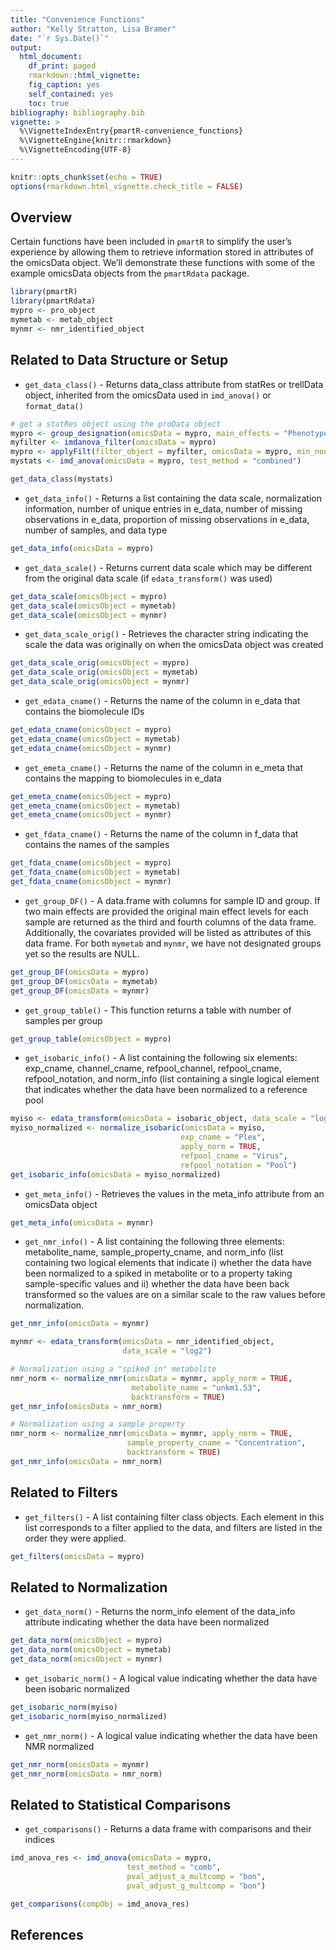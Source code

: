 ```yaml
---
title: "Convenience Functions"
author: "Kelly Stratton, Lisa Bramer"
date: "`r Sys.Date()`"
output: 
  html_document:
    df_print: paged
    rmarkdown::html_vignette:
    fig_caption: yes
    self_contained: yes
    toc: true
bibliography: bibliography.bib
vignette: >
  %\VignetteIndexEntry{pmartR-convenience_functions} 
  %\VignetteEngine{knitr::rmarkdown} 
  %\VignetteEncoding{UTF-8}
---
```



```r
knitr::opts_chunk$set(echo = TRUE)
options(rmarkdown.html_vignette.check_title = FALSE)
```

## Overview

Certain functions have been included in `pmartR` to simplify the user's experience by allowing them to retrieve information stored in attributes of the omicsData object. We'll demonstrate these functions with some of the example omicsData objects from the `pmartRdata` package.

```r
library(pmartR)
library(pmartRdata)
mypro <- pro_object
mymetab <- metab_object
mynmr <- nmr_identified_object
```


## Related to Data Structure or Setup

- `get_data_class()` - Returns data_class attribute from statRes or trellData object, inherited from the omicsData used in `imd_anova()` or `format_data()`

```r
# get a statRes object using the proData object
mypro <- group_designation(omicsData = mypro, main_effects = "Phenotype")
myfilter <- imdanova_filter(omicsData = mypro)
mypro <- applyFilt(filter_object = myfilter, omicsData = mypro, min_nonmiss_anova = 2, min_nonmiss_gtest = 3)
mystats <- imd_anova(omicsData = mypro, test_method = "combined")

get_data_class(mystats)
```


- `get_data_info()` - Returns a list containing the data scale, normalization information, number of unique entries in e_data, number of missing observations in e_data, proportion of missing observations in e_data, number of samples, and data type

```r
get_data_info(omicsData = mypro)
```


- `get_data_scale()` - Returns current data scale which may be different from the original data scale (if `edata_transform()` was used)

```r
get_data_scale(omicsObject = mypro)
get_data_scale(omicsObject = mymetab)
get_data_scale(omicsObject = mynmr)
```


- `get_data_scale_orig()` - Retrieves the character string indicating the scale the data was originally on when the omicsData object was created

```r
get_data_scale_orig(omicsObject = mypro)
get_data_scale_orig(omicsObject = mymetab)
get_data_scale_orig(omicsObject = mynmr)
```


- `get_edata_cname()` - Returns the name of the column in e_data that contains the biomolecule IDs

```r
get_edata_cname(omicsObject = mypro)
get_edata_cname(omicsObject = mymetab)
get_edata_cname(omicsObject = mynmr)
```


- `get_emeta_cname()` - Returns the name of the column in e_meta that contains the mapping to biomolecules in e_data

```r
get_emeta_cname(omicsObject = mypro)
get_emeta_cname(omicsObject = mymetab)
get_emeta_cname(omicsObject = mynmr)
```


- `get_fdata_cname()` - Returns the name of the column in f_data that contains the names of the samples

```r
get_fdata_cname(omicsObject = mypro)
get_fdata_cname(omicsObject = mymetab)
get_fdata_cname(omicsObject = mynmr)
```

- `get_group_DF()` - A data.frame with columns for sample ID and group. If two main effects are provided the original main effect levels for each sample are returned as the third and fourth columns of the data frame. Additionally, the covariates provided will be listed as attributes of this data frame. For both `mymetab` and `mynmr`, we have not designated groups yet so the results are NULL.


```r
get_group_DF(omicsData = mypro)
get_group_DF(omicsData = mymetab)
get_group_DF(omicsData = mynmr)
```


- `get_group_table()` - This function returns a table with number of samples per group

```r
get_group_table(omicsObject = mypro)
```

- `get_isobaric_info()` - A list containing the following six elements: exp_cname, channel_cname, refpool_channel, refpool_cname, refpool_notation, and norm_info (list containing a single logical element that indicates whether the data have been normalized to a reference pool

```r
myiso <- edata_transform(omicsData = isobaric_object, data_scale = "log2")
myiso_normalized <- normalize_isobaric(omicsData = myiso, 
                                      exp_cname = "Plex",
                                      apply_norm = TRUE,
                                      refpool_cname = "Virus",
                                      refpool_notation = "Pool")
get_isobaric_info(omicsData = myiso_normalized)
```


- `get_meta_info()` - Retrieves the values in the meta_info attribute from an omicsData object

```r
get_meta_info(omicsData = mynmr)
```

- `get_nmr_info()` - A list containing the following three elements: metabolite_name, sample_property_cname, and norm_info (list containing two logical elements that indicate i) whether the data have been normalized to a spiked in metabolite or to a property taking sample-specific values and ii) whether the data have been back transformed so the values are on a similar scale to the raw values before normalization.

```r
get_nmr_info(omicsData = mynmr)

mynmr <- edata_transform(omicsData = nmr_identified_object, 
                         data_scale = "log2")
```

```r
# Normalization using a "spiked in" metabolite
nmr_norm <- normalize_nmr(omicsData = mynmr, apply_norm = TRUE,
                           metabolite_name = "unkm1.53", 
                           backtransform = TRUE)
get_nmr_info(omicsData = nmr_norm)
```

```r
# Normalization using a sample property
nmr_norm <- normalize_nmr(omicsData = mynmr, apply_norm = TRUE,
                          sample_property_cname = "Concentration",
                          backtransform = TRUE)
get_nmr_info(omicsData = nmr_norm)                          
```


## Related to Filters

- `get_filters()` - A list containing filter class objects. Each element in this list corresponds to a filter applied to the data, and filters are listed in the order they were applied.

```r
get_filters(omicsData = mypro)
```


## Related to Normalization

- `get_data_norm()` - Returns the norm_info element of the data_info attribute indicating whether the data have been normalized

```r
get_data_norm(omicsObject = mypro)
get_data_norm(omicsObject = mymetab)
get_data_norm(omicsObject = mynmr)
```

- `get_isobaric_norm()` - A logical value indicating whether the data have been isobaric normalized

```r
get_isobaric_norm(myiso)
get_isobaric_norm(myiso_normalized)
```

- `get_nmr_norm()` - A logical value indicating whether the data have been NMR normalized

```r
get_nmr_norm(omicsData = mynmr)
get_nmr_norm(omicsData = nmr_norm)
```


## Related to Statistical Comparisons

- `get_comparisons()` - Returns a data frame with comparisons and their indices

```r
imd_anova_res <- imd_anova(omicsData = mypro,
                          test_method = "comb",
                          pval_adjust_a_multcomp = "bon",
                          pval_adjust_g_multcomp = "bon")

get_comparisons(compObj = imd_anova_res)
```





## References
